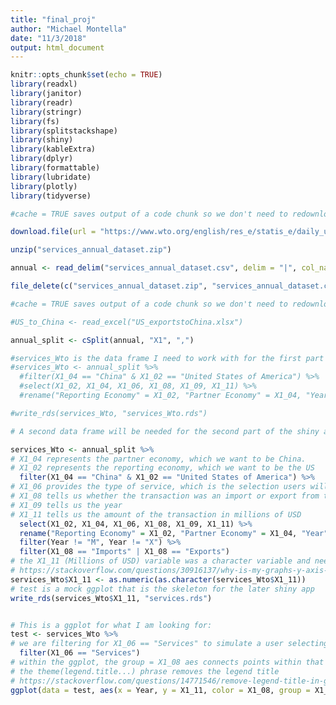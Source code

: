 ```yaml
---
title: "final_proj"
author: "Michael Montella"
date: "11/3/2018"
output: html_document
---
```


```r
knitr::opts_chunk$set(echo = TRUE)
library(readxl)
library(janitor)
library(readr)
library(stringr)
library(fs)
library(splitstackshape)
library(shiny)
library(kableExtra)
library(dplyr)
library(formattable)
library(lubridate)
library(plotly)
library(tidyverse)
```


```r

#cache = TRUE saves output of a code chunk so we don't need to redownload files each time we execute code chunk

download.file(url = "https://www.wto.org/english/res_e/statis_e/daily_update_e/services_annual_dataset.zip", destfile = "services_annual_dataset.zip")

unzip("services_annual_dataset.zip")

annual <- read_delim("services_annual_dataset.csv", delim = "|", col_names = FALSE, escape_double = FALSE)

file_delete(c("services_annual_dataset.zip", "services_annual_dataset.csv"))
```


```r
#cache = TRUE saves output of a code chunk so we don't need to redownload files each time we execute code chunk

#US_to_China <- read_excel("US_exportstoChina.xlsx")
```



```r
annual_split <- cSplit(annual, "X1", ",") 

#services_Wto is the data frame I need to work with for the first part of the shiny app. From this data frame, users will be able to select the year and the service description, which will then display a bar graph of imports/exports for the selection. Millions of USD would be the y-axis variable, and X1_08 (Flow direction) would be the y-axis variable. 
#services_Wto <- annual_split %>%
  #filter(X1_04 == "China" & X1_02 == "United States of America") %>%
  #select(X1_02, X1_04, X1_06, X1_08, X1_09, X1_11) %>%
  #rename("Reporting Economy" = X1_02, "Partner Economy" = X1_04, "Year" = X1_09, "Millions of USD" = X1_11)

#write_rds(services_Wto, "services_Wto.rds")

# A second data frame will be needed for the second part of the shiny app. This app will be a line graph with year  # on the x-axis and millions of USD on the y-axis, with two lines representing either import or export. Users will  # select the type of service they want to see the distinction for.

services_Wto <- annual_split %>%
# X1_04 represents the partner economy, which we want to be China. 
# X1_02 represents the reporting economy, which we want to be the US
  filter(X1_04 == "China" & X1_02 == "United States of America") %>%
# X1_06 provides the type of service, which is the selection users will later choose
# X1_08 tells us whether the transaction was an import or export from the US' perspective
# X1_09 tells us the year 
# X1_11 tells us the amount of the transaction in millions of USD
  select(X1_02, X1_04, X1_06, X1_08, X1_09, X1_11) %>%
  rename("Reporting Economy" = X1_02, "Partner Economy" = X1_04, "Year" = X1_09) %>%
  filter(Year != "M", Year != "X") %>%
  filter(X1_08 == "Imports" | X1_08 == "Exports")
# the X1_11 (Millions of USD) variable was a character variable and needed to be changed to a numeric variable; as a # character variable, the y-axis in the ggplot was displaying out of ascending order
# https://stackoverflow.com/questions/30916137/why-is-my-graphs-y-axis-not-in-the-right-order
services_Wto$X1_11 <- as.numeric(as.character(services_Wto$X1_11))
# test is a mock ggplot that is the skeleton for the later shiny app
write_rds(services_Wto$X1_11, "services.rds")


# This is a ggplot for what I am looking for:
test <- services_Wto %>%
# we are filtering for X1_06 == "Services" to simulate a user selecting "Services"
  filter(X1_06 == "Services") 
# within the ggplot, the group = X1_08 aes connects points within that defined group. For this ggplot that means all # import values are connected and all export values are connected
# the theme(legend.title...) phrase removes the legend title 
# https://stackoverflow.com/questions/14771546/remove-legend-title-in-ggplot
ggplot(data = test, aes(x = Year, y = X1_11, color = X1_08, group = X1_08)) + geom_point() + geom_line() + labs(title = "US-China Trade in Services over Time") + ylab("Millions of USD") + xlab("Year") + theme(text = element_text(family = "Times New Roman", size = 14), panel.background = element_blank()) + theme(legend.title=element_blank())
```






